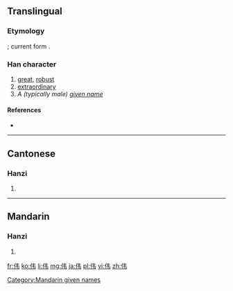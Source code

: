 {{also|偉}}
==Translingual==
{{Hani-forms|伟|[[偉]]}}

===Etymology===
{{Han simp|偉|f=韋|t=韦}}; current form {{Han compound|人|alt1=亻|韦}}.

===Han character===
{{Han char|rn=9|rad=人|as=09|sn=12|four=2425<sub>6</sub>|canj=人手尸 (OQS)|ids=⿰[[亻]][[韦]]}}
{{Han char|rn=9|rad=人|as=04|sn=6|four=|canj=人手尸 (OQS)}}

# [[great]], [[robust]]
# [[extraordinary]]
# ''A (typically male) [[given name]]''

====References====
* {{Han ref|kx=0096.121|hdz=10117.150|uh=4F1F|ud=20255}}

----

==Cantonese==

===Hanzi===
{{yue-hanzi|jyut=|y=wai5|tra=偉}}

# {{defn|lang=yue|sort=人04}}

----

==Mandarin==

===Hanzi===
{{cmn-hanzi|tra=偉|pin=[[wěi]] ([[wei3]]), [[Wěi]] ([[Wei3]])|wg=wei<sup>3</sup>, Wei<sup>3</sup>}}

# {{defn|lang=cmn|sort=人04}}

[[Category:Mandarin given names]]

[[fr:伟]]
[[ko:伟]]
[[li:伟]]
[[mg:伟]]
[[ja:伟]]
[[pl:伟]]
[[vi:伟]]
[[zh:伟]]